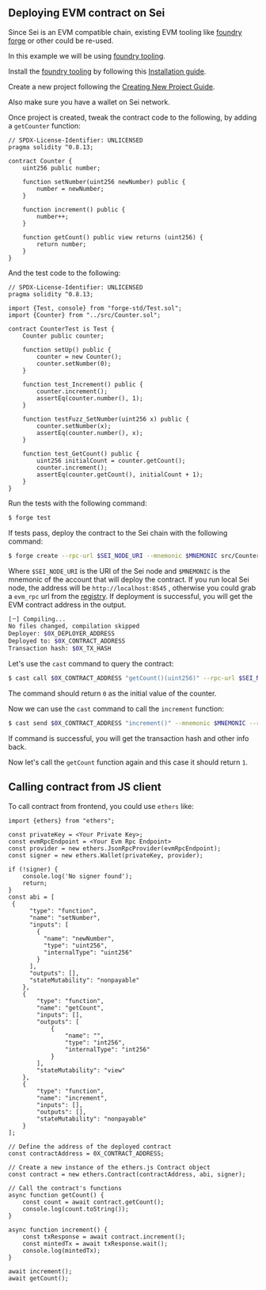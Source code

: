 ## Deploying EVM contract on Sei

Since Sei is an EVM compatible chain, existing EVM tooling like [foundry forge](https://book.getfoundry.sh/) or other could be re-used.

In this example we will be using [foundry tooling](https://book.getfoundry.sh/).

Install the [foundry tooling](https://book.getfoundry.sh/) by following this [Installation guide](https://book.getfoundry.sh/getting-started/installation.html).

Create a new project following the [Creating New Project Guide](https://book.getfoundry.sh/projects/creating-a-new-project).

Also make sure you have a wallet on Sei network.

Once project is created, tweak the contract code to the following, by adding a `getCounter` function:

```solidity copy
// SPDX-License-Identifier: UNLICENSED
pragma solidity ^0.8.13;

contract Counter {
    uint256 public number;

    function setNumber(uint256 newNumber) public {
        number = newNumber;
    }

    function increment() public {
        number++;
    }

    function getCount() public view returns (uint256) {
        return number;
    }
}

```

And the test code to the following:

```solidity copy
// SPDX-License-Identifier: UNLICENSED
pragma solidity ^0.8.13;

import {Test, console} from "forge-std/Test.sol";
import {Counter} from "../src/Counter.sol";

contract CounterTest is Test {
    Counter public counter;

    function setUp() public {
        counter = new Counter();
        counter.setNumber(0);
    }

    function test_Increment() public {
        counter.increment();
        assertEq(counter.number(), 1);
    }

    function testFuzz_SetNumber(uint256 x) public {
        counter.setNumber(x);
        assertEq(counter.number(), x);
    }

    function test_GetCount() public {
        uint256 initialCount = counter.getCount();
        counter.increment();
        assertEq(counter.getCount(), initialCount + 1);
    }
}
```

Run the tests with the following command:

```bash copy
$ forge test
```

If tests pass, deploy the contract to the Sei chain with the following command:

```bash copy
$ forge create --rpc-url $SEI_NODE_URI --mnemonic $MNEMONIC src/Counter.sol:Counter
```

Where `$SEI_NODE_URI` is the URI of the Sei node and `$MNEMONIC` is the mnemonic of the account that will deploy the contract. If you run local Sei node, the address will be `http://localhost:8545` , otherwise you could grab a `evm_rpc` url from the [registry](https://github.com/sei-protocol/chain-registry/blob/main/chains.json). If deployment is successful, you will get the EVM contract address in the output.

```bash copy
[⠒] Compiling...
No files changed, compilation skipped
Deployer: $0X_DEPLOYER_ADDRESS
Deployed to: $0X_CONTRACT_ADDRESS
Transaction hash: $0X_TX_HASH
```

Let's use the `cast` command to query the contract:

```bash copy
$ cast call $0X_CONTRACT_ADDRESS "getCount()(uint256)" --rpc-url $SEI_NODE_URI
```

The command should return `0` as the initial value of the counter.

Now we can use the `cast` command to call the `increment` function:

```bash copy
$ cast send $0X_CONTRACT_ADDRESS "increment()" --mnemonic $MNEMONIC --rpc-url $SEI_NODE_URI
```

If command is successful, you will get the transaction hash and other info back.

Now let's call the `getCount` function again and this case it should return `1`.

## Calling contract from JS client

To call contract from frontend, you could use `ethers` like:

```tsx copy
import {ethers} from "ethers";

const privateKey = <Your Private Key>;
const evmRpcEndpoint = <Your Evm Rpc Endpoint>
const provider = new ethers.JsonRpcProvider(evmRpcEndpoint);
const signer = new ethers.Wallet(privateKey, provider);

if (!signer) {
    console.log('No signer found');
    return;
}
const abi = [
 {
      "type": "function",
      "name": "setNumber",
      "inputs": [
        {
          "name": "newNumber",
          "type": "uint256",
          "internalType": "uint256"
        }
      ],
      "outputs": [],
      "stateMutability": "nonpayable"
    },
    {
        "type": "function",
        "name": "getCount",
        "inputs": [],
        "outputs": [
            {
                "name": "",
                "type": "int256",
                "internalType": "int256"
            }
        ],
        "stateMutability": "view"
    },
    {
        "type": "function",
        "name": "increment",
        "inputs": [],
        "outputs": [],
        "stateMutability": "nonpayable"
    }
];

// Define the address of the deployed contract
const contractAddress = 0X_CONTRACT_ADDRESS;

// Create a new instance of the ethers.js Contract object
const contract = new ethers.Contract(contractAddress, abi, signer);

// Call the contract's functions
async function getCount() {
    const count = await contract.getCount();
    console.log(count.toString());
}

async function increment() {
    const txResponse = await contract.increment();
    const mintedTx = await txResponse.wait();
    console.log(mintedTx);
}

await increment();
await getCount();
```
